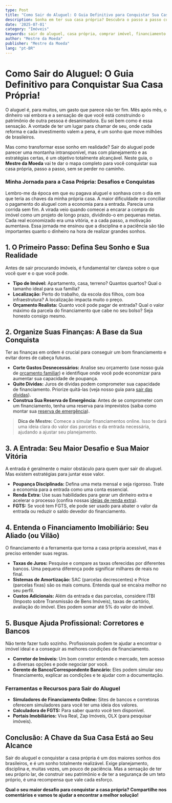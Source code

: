 ```yaml
---
type: Post
title: "Como Sair do Aluguel: O Guia Definitivo para Conquistar Sua Casa Própria!"
description: Sonha em ter sua casa própria? Descubra o passo a passo completo para sair do aluguel, planejar sua compra e realizar o sonho da casa própria.
date: '2025-07-01'
category: "Imóveis"
keywords: sair do aluguel, casa própria, comprar imóvel, financiamento imobiliário, planejamento imobiliário, primeiro imóvel
author: "Mestre da Moeda"
publisher: "Mestre da Moeda"
lang: "pt-BR"
---
```



# Como Sair do Aluguel: O Guia Definitivo para Conquistar Sua Casa Própria!

O aluguel é, para muitos, um gasto que parece não ter fim. Mês após mês, o dinheiro vai embora e a sensação de que você está construindo o patrimônio de outra pessoa é desanimadora. Eu sei bem como é essa sensação. A vontade de ter um lugar para chamar de seu, onde cada reforma e cada investimento valem a pena, é um sonho que move milhões de brasileiros.

Mas como transformar esse sonho em realidade? Sair do aluguel pode parecer uma montanha intransponível, mas com planejamento e as estratégias certas, é um objetivo totalmente alcançável. Neste guia, o **Mestre da Moeda** vai te dar o mapa completo para você conquistar sua casa própria, passo a passo, sem se perder no caminho.

### Minha Jornada para a Casa Própria: Desafios e Conquistas

Lembro-me da época em que eu pagava aluguel e sonhava com o dia em que teria as chaves da minha própria casa. A maior dificuldade era conciliar o pagamento do aluguel com a economia para a entrada. Parecia uma corrida sem fim. A virada veio quando comecei a encarar a compra do imóvel como um projeto de longo prazo, dividindo-o em pequenas metas. Cada real economizado era uma vitória, e a cada passo, a motivação aumentava. Essa jornada me ensinou que a disciplina e a paciência são tão importantes quanto o dinheiro na hora de realizar grandes sonhos.

## 1. O Primeiro Passo: Defina Seu Sonho e Sua Realidade

Antes de sair procurando imóveis, é fundamental ter clareza sobre o que você quer e o que você pode.

*   **Tipo de Imóvel:** Apartamento, casa, terreno? Quantos quartos? Qual o tamanho ideal para sua família?
*   **Localização:** Perto do trabalho, da escola dos filhos, com boa infraestrutura? A localização impacta muito o preço.
*   **Orçamento Realista:** Quanto você pode pagar de entrada? Qual o valor máximo da parcela do financiamento que cabe no seu bolso? Seja honesto consigo mesmo.

## 2. Organize Suas Finanças: A Base da Sua Conquista

Ter as finanças em ordem é crucial para conseguir um bom financiamento e evitar dores de cabeça futuras.

*   **Corte Gastos Desnecessários:** Analise seu orçamento (use nosso guia de [orçamento familiar](/posts/3-montar-orcamento-familiar)) e identifique onde você pode economizar para aumentar sua capacidade de poupança.
*   **Quite Dívidas:** Juros de dívidas podem comprometer sua capacidade de financiamento. Priorize quitá-las (veja nosso guia para [sair das dívidas](/posts/2-sair-das-dividas)).
*   **Construa Sua Reserva de Emergência:** Antes de se comprometer com um financiamento, tenha uma reserva para imprevistos (saiba como montar sua [reserva de emergência](/posts/9-reserva-emergencia)).

> **Dica de Mestre:** Comece a simular financiamentos online. Isso te dará uma ideia clara do valor das parcelas e da entrada necessária, ajudando a ajustar seu planejamento.

<Ad slot="6922916787" />

## 3. A Entrada: Seu Maior Desafio e Sua Maior Vitória

A entrada é geralmente o maior obstáculo para quem quer sair do aluguel. Mas existem estratégias para juntar esse valor.

*   **Poupança Disciplinada:** Defina uma meta mensal e seja rigoroso. Trate a economia para a entrada como uma conta essencial.
*   **Renda Extra:** Use suas habilidades para gerar um dinheiro extra e acelerar o processo (confira nossas [ideias de renda extra](/posts/8-renda-extra)).
*   **FGTS:** Se você tem FGTS, ele pode ser usado para abater o valor da entrada ou reduzir o saldo devedor do financiamento.

## 4. Entenda o Financiamento Imobiliário: Seu Aliado (ou Vilão)

O financiamento é a ferramenta que torna a casa própria acessível, mas é preciso entender suas regras.

*   **Taxas de Juros:** Pesquise e compare as taxas oferecidas por diferentes bancos. Uma pequena diferença pode significar milhares de reais no final.
*   **Sistemas de Amortização:** SAC (parcelas decrescentes) e Price (parcelas fixas) são os mais comuns. Entenda qual se encaixa melhor no seu perfil.
*   **Custos Adicionais:** Além da entrada e das parcelas, considere ITBI (Imposto sobre Transmissão de Bens Imóveis), taxas de cartório, avaliação do imóvel. Eles podem somar até 5% do valor do imóvel.

## 5. Busque Ajuda Profissional: Corretores e Bancos

Não tente fazer tudo sozinho. Profissionais podem te ajudar a encontrar o imóvel ideal e a conseguir as melhores condições de financiamento.

*   **Corretor de Imóveis:** Um bom corretor entende o mercado, tem acesso a diversas opções e pode negociar por você.
*   **Gerente de Banco/Correspondente Bancário:** Eles podem simular seu financiamento, explicar as condições e te ajudar com a documentação.

### Ferramentas e Recursos para Sair do Aluguel

*   **Simuladores de Financiamento Online:** Sites de bancos e corretoras oferecem simuladores para você ter uma ideia dos valores.
*   **Calculadora de FGTS:** Para saber quanto você tem disponível.
*   **Portais Imobiliários:** Viva Real, Zap Imóveis, OLX (para pesquisar imóveis).

## Conclusão: A Chave da Sua Casa Está ao Seu Alcance

Sair do aluguel e conquistar a casa própria é um dos maiores sonhos dos brasileiros, e é um sonho totalmente realizável. Exige planejamento, disciplina e, muitas vezes, um pouco de paciência. Mas a sensação de ter seu próprio lar, de construir seu patrimônio e de ter a segurança de um teto próprio, é uma recompensa que vale cada esforço.

**Qual o seu maior desafio para conquistar a casa própria? Compartilhe nos comentários e vamos te ajudar a encontrar a melhor solução!**